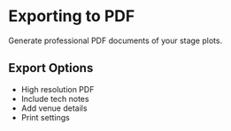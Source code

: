 # Exporting to PDF

Generate professional PDF documents of your stage plots.

## Export Options
- High resolution PDF
- Include tech notes
- Add venue details
- Print settings 